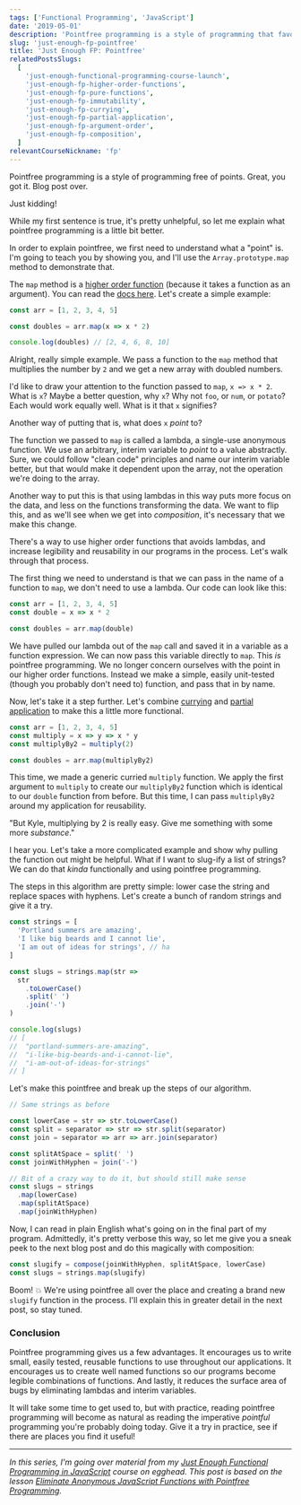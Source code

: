```yaml
---
tags: ['Functional Programming', 'JavaScript']
date: '2019-05-01'
description: 'Pointfree programming is a style of programming that favors passing the function itself as an argument rather than using lambda functions to operate on data. It focuses on the composition of functions rather than micro-managing your data.'
slug: 'just-enough-fp-pointfree'
title: 'Just Enough FP: Pointfree'
relatedPostsSlugs:
  [
    'just-enough-functional-programming-course-launch',
    'just-enough-fp-higher-order-functions',
    'just-enough-fp-pure-functions',
    'just-enough-fp-immutability',
    'just-enough-fp-currying',
    'just-enough-fp-partial-application',
    'just-enough-fp-argument-order',
    'just-enough-fp-composition',
  ]
relevantCourseNickname: 'fp'
---
```



Pointfree programming is a style of programming free of points. Great, you got it. Blog post over.

Just kidding!

While my first sentence is true, it's pretty unhelpful, so let me explain what pointfree programming is a little bit better.

In order to explain pointfree, we first need to understand what a "point" is. I'm going to teach you by showing you, and I'll use the `Array.prototype.map` method to demonstrate that.

The `map` method is a [higher order function](/just-enough-fp-higher-order-functions) (because it takes a function as an argument). You can read the [docs here](https://developer.mozilla.org/en-US/docs/Web/JavaScript/Reference/Global_Objects/Array/map). Let's create a simple example:

```javascript
const arr = [1, 2, 3, 4, 5]

const doubles = arr.map(x => x * 2)

console.log(doubles) // [2, 4, 6, 8, 10]
```

Alright, really simple example. We pass a function to the `map` method that multiplies the number by `2` and we get a new array with doubled numbers.

I'd like to draw your attention to the function passed to `map`, `x => x * 2`. What is `x`? Maybe a better question, why `x`? Why not `foo`, or `num`, or `potato`? Each would work equally well. What is it that `x` signifies?

Another way of putting that is, what does `x` _point_ to?

The function we passed to `map` is called a lambda, a single-use anonymous function. We use an arbitrary, interim variable to _point_ to a value abstractly. Sure, we could follow "clean code" principles and name our interim variable better, but that would make it dependent upon the array, not the operation we're doing to the array.

Another way to put this is that using lambdas in this way puts more focus on the data, and less on the functions transforming the data. We want to flip this, and as we'll see when we get into _composition_, it's necessary that we make this change.

There's a way to use higher order functions that avoids lambdas, and increase legibility and reusability in our programs in the process. Let's walk through that process.

The first thing we need to understand is that we can pass in the name of a function to `map`, we don't need to use a lambda. Our code can look like this:

```javascript
const arr = [1, 2, 3, 4, 5]
const double = x => x * 2

const doubles = arr.map(double)
```

We have pulled our lambda out of the `map` call and saved it in a variable as a function expression. We can now pass this variable directly to `map`. This _is_ pointfree programming. We no longer concern ourselves with the point in our higher order functions. Instead we make a simple, easily unit-tested (though you probably don't need to) function, and pass that in by name.

Now, let's take it a step further. Let's combine [currying](/just-enough-fp-currying) and [partial application](/just-enough-fp-partial-application) to make this a little more functional.

```javascript
const arr = [1, 2, 3, 4, 5]
const multiply = x => y => x * y
const multiplyBy2 = multiply(2)

const doubles = arr.map(multiplyBy2)
```

This time, we made a generic curried `multiply` function. We apply the first argument to `multiply` to create our `multiplyBy2` function which is identical to our `double` function from before. But this time, I can pass `multiplyBy2` around my application for reusability.

"But Kyle, multiplying by 2 is really easy. Give me something with some more _substance_."

I hear you. Let's take a more complicated example and show why pulling the function out might be helpful. What if I want to slug-ify a list of strings? We can do that _kinda_ functionally and using pointfree programming.

The steps in this algorithm are pretty simple: lower case the string and replace spaces with hyphens. Let's create a bunch of random strings and give it a try.

```javascript
const strings = [
  'Portland summers are amazing',
  'I like big beards and I cannot lie',
  'I am out of ideas for strings', // ha
]

const slugs = strings.map(str =>
  str
    .toLowerCase()
    .split(' ')
    .join('-')
)

console.log(slugs)
// [
//  "portland-summers-are-amazing",
//  "i-like-big-beards-and-i-cannot-lie",
//  "i-am-out-of-ideas-for-strings"
// ]
```

Let's make this pointfree and break up the steps of our algorithm.

```javascript
// Same strings as before

const lowerCase = str => str.toLowerCase()
const split = separator => str => str.split(separator)
const join = separator => arr => arr.join(separator)

const splitAtSpace = split(' ')
const joinWithHyphen = join('-')

// Bit of a crazy way to do it, but should still make sense
const slugs = strings
  .map(lowerCase)
  .map(splitAtSpace)
  .map(joinWithHyphen)
```

Now, I can read in plain English what's going on in the final part of my program. Admittedly, it's pretty verbose this way, so let me give you a sneak peek to the next blog post and do this magically with composition:

```javascript
const slugify = compose(joinWithHyphen, splitAtSpace, lowerCase)
const slugs = strings.map(slugify)
```

Boom! 💥 We're using pointfree all over the place and creating a brand new `slugify` function in the process. I'll explain this in greater detail in the next post, so stay tuned.

### Conclusion

Pointfree programming gives us a few advantages. It encourages us to write small, easily tested, reusable functions to use throughout our applications. It encourages us to create well named functions so our programs become legible combinations of functions. And lastly, it reduces the surface area of bugs by eliminating lambdas and interim variables.

It will take some time to get used to, but with practice, reading pointfree programming will become as natural as reading the imperative _pointful_ programming you're probably doing today. Give it a try in practice, see if there are places you find it useful!

---

_In this series, I'm going over material from my [Just Enough Functional Programming in JavaScript](https://egghead.io/courses/just-enough-functional-programming-in-javascript/?af=8u8eik) course on egghead. This post is based on the lesson [Eliminate Anonymous JavaScript Functions with Pointfree Programming](https://egghead.io/lessons/javascript-eliminate-anonymous-javascript-functions-with-pointfree-programming/?af=8u8eik)._

<EggheadEmbed
  src="https://egghead.io/lessons/javascript-eliminate-anonymous-javascript-functions-with-pointfree-programming/embed"
  title="Pointfree Programming"
/>
